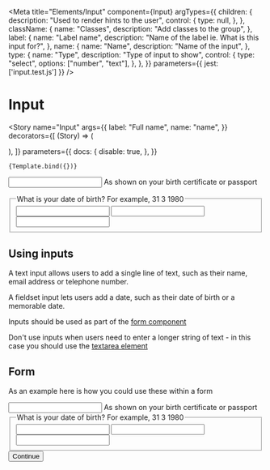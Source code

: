 
<Meta
    title="Elements/Input"
    component={Input}
    argTypes={{
        children: {
            description: "Used to render hints to the user",
            control: {
                type: null,
            },
        },
        className: {
            name: "Classes",
            description: "Add classes to the group",
        },
        label: {
            name: "Label name",
            description: "Name of the label ie. What is this input for?",
        },
        name: {
            name: "Name",
            description: "Name of the input",
        },
        type: {
            name: "Type",
            description: "Type of input to show",
            control: {
                type: "select",
                options: ["number", "text"],
            },
        },
    }}
    parameters={{
        jest: ['input.test.js']
    }}
/>


# Input

<Story
    name="Input"
    args={{
        label: "Full name",
        name: "name",
    }}
    decorators={[
        (Story) => (
            <form className="form">
                <Story />
            </form>
        ),
    ]}
    parameters={{
        docs: {
            disable: true,
        },
    }}
>
    {Template.bind({})}
</Story>

<Canvas>
    <form className="form">
        <Input label="Full name" name="name">
            <span className="form-hint">
                As shown on your birth certificate or passport
            </span>
        </Input>
    </form>
</Canvas>

<Canvas>
    <form class="form">
        <div className="group">
            <fieldset>
                <legend>
                    <span className="form-hint">
                        What is your date of birth?
                    </span>
                    <span className="form-hint">For example, 31 3 1980</span>
                </legend>
                <Input className="day" label="Day" name="day" type="number" />
                <Input
                    className="month"
                    label="Month"
                    name="month"
                    type="number"
                />
                <Input
                    className="year"
                    label="Year"
                    name="year"
                    type="number"
                />
            </fieldset>
        </div>
    </form>
</Canvas>

<ArgsTable of={Input} />

## Using inputs

A text input allows users to add a single line of text, such as their name, email address or telephone number.

A fieldset input lets users add a date, such as their date of birth or a memorable date.

Inputs should be used as part of the <a href="form">form component</a>

Don't use inputs when users need to enter a longer string of text - in this case you should use the <a href="textarea">textarea element</a>

## Form

As an example here is how you could use these within a form

<Canvas>
    <form class="form">
        <Input label="Full name" name="name">
            <span className="form-hint">
                As shown on your birth certificate or passport
            </span>
        </Input>
        <div className="group">
            <fieldset>
                <legend>
                    <span className="form-hint">
                        What is your date of birth?
                    </span>
                    <span className="form-hint">For example, 31 3 1980</span>
                </legend>
                <Input className="day" label="Day" name="day" type="number" />
                <Input
                    className="month"
                    label="Month"
                    name="month"
                    type="number"
                />
                <Input
                    className="year"
                    label="Year"
                    name="year"
                    type="number"
                />
            </fieldset>
        </div>
        <Button type="submit">Continue</Button>
    </form>
</Canvas>
